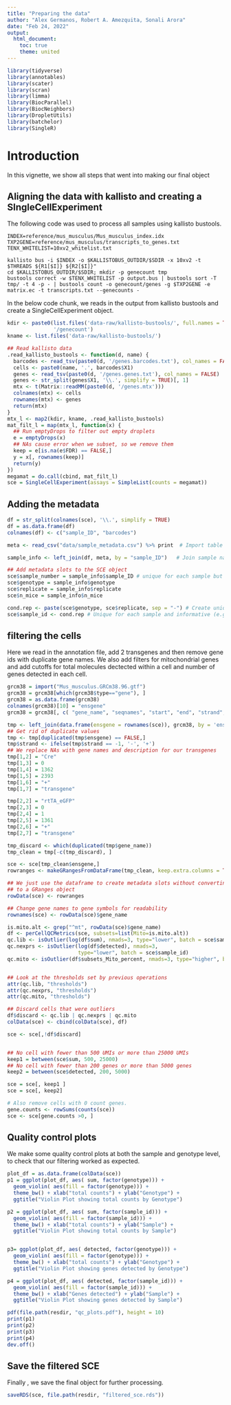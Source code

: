 ```yaml
---
title: "Preparing the data"
author: "Alex Germanos, Robert A. Amezquita, Sonali Arora"
date: "Feb 24, 2022"
output: 
  html_document:
    toc: true
    theme: united
---
```


```r
library(tidyverse)
library(annotables)
library(scater)
library(scran)
library(limma)
library(BiocParallel)
library(BiocNeighbors)
library(DropletUtils)
library(batchelor)
library(SingleR)
```


# Introduction

In this vignette, we show all steps that went into making our final object

## Aligning the data with kallisto and creating a SIngleCellExperiment

The following code was used to process all samples using kallisto bustools.

```{}
INDEX=reference/mus_musculus/Mus_musculus_index.idx
TXP2GENE=reference/mus_musculus/transcripts_to_genes.txt
TENX_WHITELIST=10xv2_whitelist.txt

kallisto bus -i $INDEX -o $KALLISTOBUS_OUTDIR/$SDIR -x 10xv2 -t $THREADS ${R1[$I]} ${R2[$I]}"
cd $KALLISTOBUS_OUTDIR/$SDIR; mkdir -p genecount tmp
bustools correct -w $TENX_WHITELIST -p output.bus | bustools sort -T tmp/ -t 4 -p - | bustools count -o genecount/genes -g $TXP2GENE -e matrix.ec -t transcripts.txt --genecounts -
```


In the below code chunk, we reads in the output from kallisto bustools and create a SingleCellExperiment object.

```r
kdir <- paste0(list.files('data-raw/kallisto-bustools/', full.names = TRUE),
               '/genecount')
kname <- list.files('data-raw/kallisto-bustools/')

## Read kallisto data
.read_kallisto_bustools <- function(d, name) {
  barcodes <- read_tsv(paste0(d, '/genes.barcodes.txt'), col_names = FALSE)
  cells <- paste0(name, '.', barcodes$X1)
  genes <- read_tsv(paste0(d, '/genes.genes.txt'), col_names = FALSE)
  genes <- str_split(genes$X1, '\\.', simplify = TRUE)[, 1]
  mtx <- t(Matrix::readMM(paste0(d, '/genes.mtx')))
  colnames(mtx) <- cells
  rownames(mtx) <- genes
  return(mtx)
}
mtx_l <- map2(kdir, kname, .read_kallisto_bustools)
mat_filt_l = map(mtx_l, function(x) {
  ## Run emptyDrops to filter out empty droplets
  e = emptyDrops(x)
  ## NAs cause error when we subset, so we remove them
  keep = e[is.na(e$FDR) == FALSE,]
  y = x[, rownames(keep)]
  return(y)
})
megamat = do.call(cbind, mat_filt_l)
sce = SingleCellExperiment(assays = SimpleList(counts = megamat))
```


## Adding the metadata 

```r

df = str_split(colnames(sce), '\\.', simplify = TRUE)
df = as.data.frame(df)
colnames(df) <- c("sample_ID", "barcodes")

meta <- read_csv("data/sample_metadata.csv") %>% print  # Import table with metadata

sample_info <- left_join(df, meta, by = "sample_ID")   # Join sample name table with metadata table

## Add metadata slots to the SCE object
sce$sample_number = sample_info$sample_ID # unique for each sample but not informative (e.g. A12)
sce$genotype = sample_info$genotype
sce$replicate = sample_info$replicate
sce$n_mice = sample_info$n_mice

cond.rep <- paste(sce$genotype, sce$replicate, sep = "-") # Create unique label per replicate
sce$sample_id <- cond.rep # Unique for each sample and informative (e.g. WT_intact-1)
```

## filtering the cells 

Here we read in the annotation file, add 2 transgenes and then remove gene ids with duplicate gene names.
We also add filters for mitochondrial genes and add cutoffs for total molecules dectected within a cell and 
number of genes detected in each cell. 

```r
grcm38 = import("Mus_musculus.GRCm38.96.gtf")
grcm38 = grcm38[which(grcm38$type=="gene"), ]
grcm38 = as.data.frame(grcm38)
colnames(grcm38)[10] = "ensgene"
grcm38 = grcm38[, c( "gene_name", "seqnames", "start", "end", "strand", "gene_biotype", "ensgene")]

tmp <- left_join(data.frame(ensgene = rownames(sce)), grcm38, by = 'ensgene')
## Get rid of duplicate values
tmp <- tmp[duplicated(tmp$ensgene) == FALSE,]
tmp$strand <- ifelse(tmp$strand == -1, '-', '+')
## We replace NAs with gene names and description for our transgenes
tmp[1,2] = "Cre"
tmp[1,3] = 0
tmp[1,4] = 1362
tmp[1,5] = 2393
tmp[1,6] = "+"
tmp[1,7] = "transgene"

tmp[2,2] = "rtTA_eGFP"
tmp[2,3] = 0
tmp[2,4] = 1
tmp[2,5] = 1361
tmp[2,6] = "+"
tmp[2,7] = "transgene"

tmp_discard <- which(duplicated(tmp$gene_name))
tmp_clean = tmp[-c(tmp_discard), ]

sce <- sce[tmp_clean$ensgene,]
rowranges <- makeGRangesFromDataFrame(tmp_clean, keep.extra.columns = TRUE)

## We just use the dataframe to create metadata slots without converting 
## to a GRanges object
rowData(sce) <- rowranges

## Change gene names to gene symbols for readability
rownames(sce) <- rowData(sce)$gene_name

is.mito.alt <- grep("^mt", rowData(sce)$gene_name)
df <- perCellQCMetrics(sce, subsets=list(Mito=is.mito.alt))
qc.lib <- isOutlier(log(df$sum), nmads=3, type="lower", batch = sce$sample_id)
qc.nexprs <- isOutlier(log(df$detected), nmads=3,
                       type="lower", batch = sce$sample_id)
qc.mito <- isOutlier(df$subsets_Mito_percent, nmads=3, type="higher", batch = sce$sample_id)


## Look at the thresholds set by previous operations
attr(qc.lib, "thresholds")
attr(qc.nexprs, "thresholds")
attr(qc.mito, "thresholds")

## Discard cells that were outliers
df$discard <- qc.lib | qc.nexprs | qc.mito
colData(sce) <- cbind(colData(sce), df)

sce <- sce[,!df$discard]


## No cell with fewer than 500 UMIs or more than 25000 UMIs
keep1 = between(sce$sum, 500, 25000)
## No cell with fewer than 200 genes or more than 5000 genes
keep2 = between(sce$detected, 200, 5000)

sce = sce[, keep1 ]
sce = sce[, keep2]

# Also remove cells with 0 count genes.
gene.counts <- rowSums(counts(sce))
sce <- sce[gene.counts >0, ]
```

## Quality control plots

We make some quality control plots at both the sample and genotype level, to check that our filtering 
worked as expected.

```r

plot_df = as.data.frame(colData(sce))
p1 = ggplot(plot_df, aes( sum, factor(genotype))) +
  geom_violin( aes(fill = factor(genotype))) +
  theme_bw() + xlab("total counts") + ylab("Genotype") +
  ggtitle("Violin Plot showing total counts by Genotype")

p2 = ggplot(plot_df, aes( sum, factor(sample_id))) +
  geom_violin( aes(fill = factor(sample_id))) +
  theme_bw() + xlab("total counts") + ylab("Sample") +
  ggtitle("Violin Plot showing total counts by Sample")


p3= ggplot(plot_df, aes( detected, factor(genotype))) +
  geom_violin( aes(fill = factor(genotype))) +
  theme_bw() + xlab("total counts") + ylab("Genotype") +
  ggtitle("Violin Plot showing genes detected by Genotype")

p4 = ggplot(plot_df, aes( detected, factor(sample_id))) +
  geom_violin( aes(fill = factor(sample_id))) +
  theme_bw() + xlab("Genes detected") + ylab("Sample") +
  ggtitle("Violin Plot showing genes detected by Sample")

pdf(file.path(resdir, "qc_plots.pdf"), height = 10)
print(p1)
print(p2)
print(p3)
print(p4)
dev.off()

```

## Save the filtered SCE 

Finally , we save the final object for further processing.

```r
saveRDS(sce, file.path(resdir, "filtered_sce.rds"))
```


